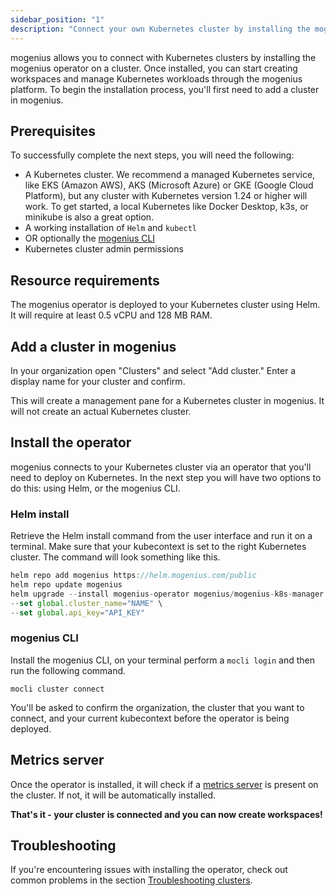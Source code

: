 ```yaml
---
sidebar_position: "1"
description: "Connect your own Kubernetes cluster by installing the mogenius operator on the cluster."
---
```


mogenius allows you to connect with Kubernetes clusters by installing the mogenius operator on a cluster. Once installed, you can start creating workspaces and manage Kubernetes workloads through the mogenius platform. To begin the installation process, you'll first need to add a cluster in mogenius.

## Prerequisites

To successfully complete the next steps, you will need the following:

- A Kubernetes cluster. We recommend a managed Kubernetes service, like EKS (Amazon AWS), AKS (Microsoft Azure) or GKE (Google Cloud Platform), but any cluster with Kubernetes version 1.24 or higher will work. To get started, a local Kubernetes like Docker Desktop, k3s, or minikube is also a great option.
- A working installation of `Helm` and `kubectl`
- OR optionally the [mogenius CLI](../development/mogenius-CLI.md)
- Kubernetes cluster admin permissions

## Resource requirements

The mogenius operator is deployed to your Kubernetes cluster using Helm. It will require at least 0.5 vCPU and 128 MB RAM.

## Add a cluster in mogenius

In your organization open "Clusters" and select "Add cluster." Enter a display name for your cluster and confirm.

<Note>
  This will create a management pane for a Kubernetes cluster in mogenius. It will not create an actual Kubernetes cluster.
</Note>

## Install the operator

mogenius connects to your Kubernetes cluster via an operator that you'll need to deploy on Kubernetes. In the next step you will have two options to do this: using Helm, or the mogenius CLI.

### Helm install

Retrieve the Helm install command from the user interface and run it on a terminal. Make sure that your kubecontext is set to the right Kubernetes cluster. The command will look something like this.

```jsx title="mogenius operator Helm install"
helm repo add mogenius https://helm.mogenius.com/public
helm repo update mogenius
helm upgrade --install mogenius-operator mogenius/mogenius-k8s-manager -n mogenius --create-namespace --wait \
--set global.cluster_name="NAME" \
--set global.api_key="API_KEY"
```

### mogenius CLI

Install the mogenius CLI, on your terminal perform a `mocli login` and then run the following command.

```jsx" title="Installation via mogenius CLI"
mocli cluster connect
```

You'll be asked to confirm the organization, the cluster that you want to connect, and your current kubecontext before the operator is being deployed.

## Metrics server

Once the operator is installed, it will check if a [metrics server](https://github.com/kubernetes-sigs/metrics-server) is present on the cluster. If not, it will be automatically installed.

**That's it - your cluster is connected and you can now create workspaces\!**

## Troubleshooting

If you're encountering issues with installing the operator, check out common problems in the section [Troubleshooting clusters](./troubleshooting-clusters.md).